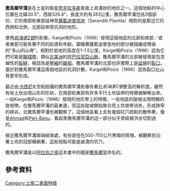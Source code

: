 {{EncelGeo-Sulcus
|name= 撒馬爾罕溝
|picture=[[Image:EN003_Samarkand_Sulci.jpg|250 px]]
|location=30.5°N 326.8°W
|length=383公里
|width=
|discoverer=''[[航海家2號|航海家2號]]''
|naming=[[撒馬爾罕|撒馬爾罕, 烏茲別克]]

}}
'''撒馬爾罕溝'''是在土星的衛星[[土卫二|恩克拉多斯]]表面上具溝狀的地形之一。這個地點的中心位置在北緯30.5°，西經326.8°，長度大約有383公里。撒馬爾罕溝包括3個部份，它的南部和東部延伸至[[薩藍迪普低地|薩藍迪普低地]]（Sarandib Planitia）相對的是鄰近它的西側和北側，北部延伸至坑洞的地形。

使用''[[航海家2號|航海家2號]]''的影像，Kargel和Pozio（1996）發現這個地區的北部和南部／或者東部可能有著不同的起源和年齡。圍攏著薩藍迪普低地的部分被描繪成彎曲的"多山的山脊"，相對於低地的高度在1-1.5公里。Kargel和Pozio（1996）認為它們可能是[[褶皺運動|皺褶帶]]，類似[[北美洲|北美洲]]的[[阿巴拉契亞山脈|阿巴拉契亞山脈]]。撒馬爾罕溝的北部被發現是包含線性的[[裂縫|裂縫]]，被認為是[[物理壓縮|壓縮]]的[[褶皺運動|皺褶]]，撒馬爾罕溝的北部也許實際上是[[延伸_(地質)|延伸]]的[[裂口|裂口]]。基於對撒馬爾罕溝這兩個地區的坑洞計數，Kargel和Pozio（1996）認為裂口比山脊更早形成。

最近由'' [[卡西尼-惠更斯号|卡西尼]] ''太空船拍攝的撒馬爾罕溝影像有著比''航海家2號''更高的解析度。雖然有些土坎出現山形的形狀，在南部和東部有許多平行土坎延伸的特徵被解晰出來。一如Kargel和Pozio（1996）發現的地形學上的特徵，一些地區的陡坡出現明顯的陡坡帶。在撒馬爾罕溝的最東邊，而這些陡坡開始聚合而土坎坡帶消失，形成狹窄的峽谷。北撒馬爾罕溝也被觀察了，這個地區看上去有幾個坑穴疏鬆的散佈著，像是[[Ahmad_(crater)|Ahmad]]和[[Peri-Banu_(crater)|Peri-Banu]]，看起來撒馬爾罕溝的這一部分似乎曾經被洪水切割過的。

接近撒馬爾罕溝南端結束處，有些直徑在500-750公尺黑暗的斑塊，被觀察到沿著土坎的冠部橫躺著，這些斑點可能是崩潰的坑穴。

撒馬爾罕溝是以[[一千零一夜|阿拉伯之夜]]這本書中的國家[[撒馬爾罕|撒馬爾罕]]命名的。

== 參考資料 ==

{{cite journal | author=Jeff Kargel and Stefania Poxio | title=The Volcanic and Tectonic History of Enceladus | journal=Icarus | year=1996 | volume=119 | pages=385–404 | doi=10.1006/icar.1996.0026}}
{{土卫二}}
[[Category:土衛二表面特徵|Category:土衛二表面特徵]]